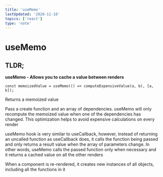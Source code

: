 ```yaml
---
title: 'useMemo'
lastUpdated: '2020-11-18'
topics: ['react']
type: 'note'
---
```


# useMemo

## TLDR;

**useMemo - Allows you to cache a value between renders**

```
const memoizedValue = useMemo(() => computeExpensiveValue(a, b), [a, b]);
```

Returns a memoized value

Pass a create function and an array of dependencies. useMemo will only recompute the memoized value when one of the dependencies has changed. This optimization helps to avoid expensive calculations on every render

useMemo hook is very similar to useCallback, however, instead of returning an uncalled function as useCallback does, it calls the function being passed and only returns a result value when the array of parameters change. In other words, useMemo calls the passed function only when necessary and it returns a cached value on all the other renders

When a component is re-rendered, it creates new instances of all objects, including all the functions in it
